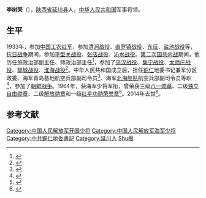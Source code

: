 '''李树荣'''（{{bd|1919年||2014年|9月9日|catIdx=L}}），[[陕西省|陕西省]][[延川县|延川县]]人，[[中华人民共和国|中华人民共和国]]军事将领。

==生平==
1933年，参加[[中国工农红军|中国工农红军]]，参加[[清涧战役|清涧战役]]、[[直罗镇战役|直罗镇战役]]、[[东征|东征]]、[[盐池战役|盐池战役]]等，[[抗日战争|抗日战争]]期间，参加[[平型关战役|平型关战役]]、[[张店战役|张店战役]]、[[沁水战役|沁水战役]]。[[第二次国共内战|第二次国共内战]]期间，他历任旅政治部副主任、师政治部主任<ref name="廖盖隆罗竹风1990">{{cite book|author1=廖盖隆|author2=罗竹风|author3=范源|title=中囯人名大辞典|url=http://books.google.com/books?id=3BEVAQAAMAAJ|year=1990|publisher=上海辞书出版社|page=804}}</ref>，参加了[[平汉战役|平汉战役]]、[[集宁战役|集宁战役]]、[[太师庄战役|太师庄战役]]、[[郓城战役|郓城战役]]、[[淮海战役|淮海战役]]<ref>{{cite news|title=李树荣同志逝世|url=http://cpc.people.com.cn/n/2014/1008/c87393-25791357.html|accessdate=2014-10-12|newspaper=新华网|archive-date=2020-10-15|archive-url=https://web.archive.org/web/20201015203815/http://cpc.people.com.cn/n/2014/1008/c87393-25791357.html|dead-url=no}}</ref>。中华人民共和国成立后，担任[[铜仁|铜仁]]地委书记兼军分区政委、海军青岛基地航空兵部副司令员<ref>{{cite book|title=陝西省志|url=http://books.google.com/books?id=PlwLAQAAMAAJ|publisher=陝西人民出版社|page=1189}}</ref>、海军[[北海舰队|北海舰队]]航空兵部副司令员等职<ref>{{cite news|title=北海舰队原顾问李树荣将军逝世|url=http://mil.sohu.com/20140923/n404578085.shtml|accessdate=2014-10-12|newspaper=搜狐网|archive-date=2019-02-13|archive-url=https://web.archive.org/web/20190213005702/http://mil.sohu.com/20140923/n404578085.shtml|dead-url=no}}</ref>，参加了[[朝鲜战争|朝鲜战争]]。1964年，获海军少将军衔，曾荣获三级[[八一勋章_(1955年)|八一勋章]]、二级[[独立自由勋章|独立自由勋章]]、二级[[解放勋章|解放勋章]]和一级[[红星功勋荣誉章|红星功勋荣誉章]]<ref name="曹钦温1989">{{cite book|author=曹钦温|title=中国人民解放军荣获一级红星功勋荣誉章人物志|url=http://books.google.com/books?id=pDaCAAAAIAAJ|year=1989|publisher=中国经济出版社|isbn=978-7-5017-0320-3|page=190}}</ref>。2014年去世<ref>{{cite news|title=北海舰队原顾问李树荣逝世 开国将帅在世仅69人|url=http://mil.fjsen.com/2014-10/09/content_15002999.htm|accessdate=2014-10-12|newspaper=福建国防教育网|archive-url=https://web.archive.org/web/20141015222816/http://mil.fjsen.com/2014-10/09/content_15002999.htm|archive-date=2014-10-15|dead-url=yes}}</ref>。

==参考文献==
{{reflist|2}}

{{China-mil-bio-stub}}
{{DEFAULTSORT:Li李}}
[[Category:中国人民解放军开国少将|Category:中国人民解放军开国少将]]
[[Category:中国人民解放军海军少将|Category:中国人民解放军海军少将]]
[[Category:中共銅仁地委書記|Category:中共銅仁地委書記]]
[[Category:延川人|Category:延川人]]
[[Category:李姓|Shu樹]]